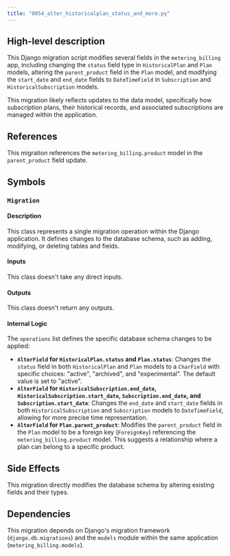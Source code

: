 ```yaml
---
title: "0054_alter_historicalplan_status_and_more.py"
---
```


## High-level description
This Django migration script modifies several fields in the `metering_billing` app, including changing the `status` field type in `HistoricalPlan` and `Plan` models, altering the `parent_product` field in the `Plan` model, and modifying the `start_date` and `end_date` fields to `DateTimeField` in `Subscription` and `HistoricalSubscription` models. 

This migration likely reflects updates to the data model, specifically how subscription plans, their historical records, and associated subscriptions are managed within the application.

## References
This migration references the `metering_billing.product` model in the `parent_product` field update.

## Symbols
### `Migration`
#### Description
This class represents a single migration operation within the Django application. It defines changes to the database schema, such as adding, modifying, or deleting tables and fields.

#### Inputs
This class doesn't take any direct inputs.

#### Outputs
This class doesn't return any outputs.

#### Internal Logic
The `operations` list defines the specific database schema changes to be applied:

*   **`AlterField` for `HistoricalPlan.status` and `Plan.status`**: Changes the `status` field in both `HistoricalPlan` and `Plan` models to a `CharField` with specific choices: "active", "archived", and "experimental". The default value is set to "active".
*   **`AlterField` for `HistoricalSubscription.end_date`, `HistoricalSubscription.start_date`, `Subscription.end_date`, and `Subscription.start_date`**: Changes the `end_date` and `start_date` fields in both `HistoricalSubscription` and `Subscription` models to `DateTimeField`, allowing for more precise time representation.
*   **`AlterField` for `Plan.parent_product`**: Modifies the `parent_product` field in the `Plan` model to be a foreign key (`ForeignKey`) referencing the `metering_billing.product` model. This suggests a relationship where a plan can belong to a specific product.

## Side Effects
This migration directly modifies the database schema by altering existing fields and their types.

## Dependencies
This migration depends on Django's migration framework (`django.db.migrations`) and the `models` module within the same application (`metering_billing.models`).
